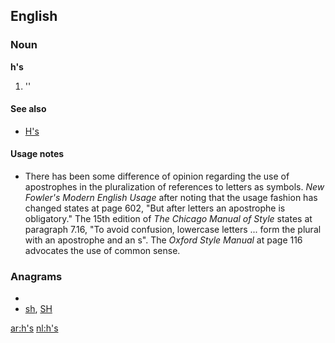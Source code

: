 ==English==

===Noun===
'''h's'''

# ''{{plural of|[[h]]}}

====See also====
*[[H's]]

====Usage notes====
*There has been some difference of opinion regarding the use of apostrophes in the pluralization of references to letters as symbols.  ''New Fowler's Modern English Usage'' after noting that the usage fashion has changed states at page 602, "But after letters an apostrophe is obligatory."    The 15th edition of ''The Chicago Manual of Style'' states at paragraph 7.16, "To avoid confusion, lowercase letters ... form the plural with an apostrophe and an s".  The ''Oxford Style Manual'' at page 116 advocates the use of common sense.

===Anagrams===
* {{alphagram|hs}}
* [[sh#English|sh]], [[SH#English|SH]]

[[ar:h's]]
[[nl:h's]]